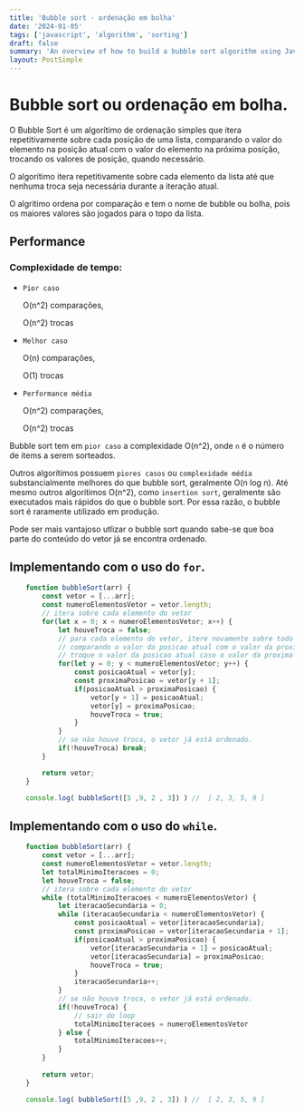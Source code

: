 ```yaml
---
title: 'Bubble sort - ordenação em bolha'
date: '2024-01-05'
tags: ['javascript', 'algorithm', 'sorting']
draft: false
summary: 'An overview of how to build a bubble sort algorithm using Javascript for portuguese speakers'
layout: PostSimple
---
```


# Bubble sort ou ordenação em bolha.


O Bubble Sort é um algorítimo de ordenação simples que itera repetitivamente sobre cada posição de uma lista, comparando o valor do elemento na posição atual com o valor do elemento 
na próxima posição, trocando os valores de posição, quando necessário. 

O algorítimo itera repetitivamente sobre cada elemento da lista até que nenhuma troca seja necessária durante a iteração atual.

O algrítimo ordena por comparação e tem o nome de bubble ou bolha, pois os maiores valores são jogados para o topo da lista.


## Performance

### Complexidade de tempo:

- `Pior caso`

    O(n^2) comparações, 

    O(n^2) trocas

- `Melhor caso`

    O(n) comparações, 

    O(1) trocas

- `Performance média`

    O(n^2) comparações, 

    O(n^2) trocas


Bubble sort tem em `pior caso` a complexidade O(n^2), onde `n` é o número de items a serem sorteados.

Outros algorítimos possuem `piores casos` ou `complexidade média` substancialmente melhores do que bubble sort, geralmente O(n log n). Até mesmo outros algorítimos O(n^2), 
como `insertion sort`, geralmente são executados mais rápidos do que o bubble sort. Por essa razão, o bubble sort é raramente utilizado em produção.

Pode ser mais vantajoso utlizar o bubble sort quando sabe-se que boa parte do conteúdo do vetor já se encontra ordenado.

## Implementando com o uso do `for`.

```javascript
    function bubbleSort(arr) {
        const vetor = [...arr];
        const numeroElementosVetor = vetor.length;
        // itera sobre cada elemento do vetor
        for(let x = 0; x < numeroElementosVetor; x++) {
            let houveTroca = false;
            // para cada elemento do vetor, itere novamente sobre todo o vetor,
            // comparando o valor da posicao atual com o valor da proxima posicao.
            // troque o valor da posicao atual caso o valor da proxima posicao seja maior que o valor atual.
            for(let y = 0; y < numeroElementosVetor; y++) {
                const posicaoAtual = vetor[y];
                const proximaPosicao = vetor[y + 1];
                if(posicaoAtual > proximaPosicao) {
                    vetor[y + 1] = posicaoAtual;
                    vetor[y] = proximaPosicao;
                    houveTroca = true;
                }
            }
            // se não houve troca, o vetor já está ordenado.
            if(!houveTroca) break;
        }

        return vetor;
    }

    console.log( bubbleSort([5 ,9, 2 , 3]) ) //  [ 2, 3, 5, 9 ]

```

## Implementando com o uso do `while`.

```javascript
    function bubbleSort(arr) {
        const vetor = [...arr];
        const numeroElementosVetor = vetor.length;
        let totalMinimoIteracoes = 0;
        let houveTroca = false;
        // itera sobre cada elemento do vetor
        while (totalMinimoIteracoes < numeroElementosVetor) {
            let iteracaoSecundaria = 0;
            while (iteracaoSecundaria < numeroElementosVetor) {
                const posicaoAtual = vetor[iteracaoSecundaria];
                const proximaPosicao = vetor[iteracaoSecundaria + 1];
                if(posicaoAtual > proximaPosicao) {
                    vetor[iteracaoSecundaria + 1] = posicaoAtual;
                    vetor[iteracaoSecundaria] = proximaPosicao;
                    houveTroca = true;
                }
                iteracaoSecundaria++;
            }
            // se não houve troca, o vetor já está ordenado.
            if(!houveTroca) {
                // sair do loop
                totalMinimoIteracoes = numeroElementosVetor
            } else {
                totalMinimoIteracoes++;
            }
        }
        
        return vetor;
    }

    console.log( bubbleSort([5 ,9, 2 , 3]) ) //  [ 2, 3, 5, 9 ]
```